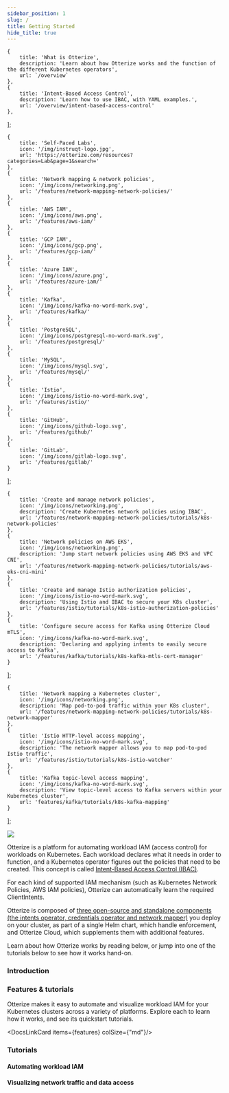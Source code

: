 ```yaml
---
sidebar_position: 1
slug: /
title: Getting Started
hide_title: true
---
```


    {
        title: 'What is Otterize',
        description: 'Learn about how Otterize works and the function of the different Kubernetes operators',
        url: `/overview`
    },
    {
        title: 'Intent-Based Access Control',
        description: 'Learn how to use IBAC, with YAML examples.',
        url: '/overview/intent-based-access-control'
    },
];

    {
        title: 'Self-Paced Labs',
        icon: '/img/instruqt-logo.jpg',
        url: 'https://otterize.com/resources?categories=Lab&page=1&search='
    },
    {
        title: 'Network mapping & network policies',
        icon: '/img/icons/networking.png',
        url: '/features/network-mapping-network-policies/'
    },
    {
        title: 'AWS IAM',
        icon: '/img/icons/aws.png',
        url: '/features/aws-iam/'
    },
    {
        title: 'GCP IAM',
        icon: '/img/icons/gcp.png',
        url: '/features/gcp-iam/'
    },
    {
        title: 'Azure IAM',
        icon: '/img/icons/azure.png',
        url: '/features/azure-iam/'
    },
    {
        title: 'Kafka',
        icon: '/img/icons/kafka-no-word-mark.svg',
        url: '/features/kafka/'
    },
    {
        title: 'PostgreSQL',
        icon: '/img/icons/postgresql-no-word-mark.svg',
        url: '/features/postgresql/'
    },
    {
        title: 'MySQL',
        icon: '/img/icons/mysql.svg',
        url: '/features/mysql/'
    },
    {
        title: 'Istio',
        icon: '/img/icons/istio-no-word-mark.svg',
        url: '/features/istio/'
    },
    {
        title: 'GitHub',
        icon: '/img/icons/github-logo.svg',
        url: '/features/github/'
    },
    {
        title: 'GitLab',
        icon: '/img/icons/gitlab-logo.svg',
        url: '/features/gitlab/'
    }
];

    {
        title: 'Create and manage network policies',
        icon: '/img/icons/networking.png',
        description: 'Create Kubernetes network policies using IBAC',
        url: '/features/network-mapping-network-policies/tutorials/k8s-network-policies'
    },
    {
        title: 'Network policies on AWS EKS',
        icon: '/img/icons/networking.png',
        description: 'Jump start network policies using AWS EKS and VPC CNI',
        url: '/features/network-mapping-network-policies/tutorials/aws-eks-cni-mini'
    },
    {
        title: 'Create and manage Istio authorization policies',
        icon: '/img/icons/istio-no-word-mark.svg',
        description: 'Using Istio and IBAC to secure your K8s cluster',
        url: '/features/istio/tutorials/k8s-istio-authorization-policies'
    },
    {
        title: 'Configure secure access for Kafka using Otterize Cloud mTLS',
        icon: '/img/icons/kafka-no-word-mark.svg',
        description: 'Declaring and applying intents to easily secure access to Kafka',
        url: '/features/kafka/tutorials/k8s-kafka-mtls-cert-manager'
    }
];

    {
        title: 'Network mapping a Kubernetes cluster',
        icon: '/img/icons/networking.png',
        description: 'Map pod-to-pod traffic within your K8s cluster',
        url: '/features/network-mapping-network-policies/tutorials/k8s-network-mapper'
    },
    {
        title: 'Istio HTTP-level access mapping',
        icon: '/img/icons/istio-no-word-mark.svg',
        description: 'The network mapper allows you to map pod-to-pod Istio traffic',
        url: '/features/istio/tutorials/k8s-istio-watcher'
    },
    {
        title: 'Kafka topic-level access mapping',
        icon: '/img/icons/kafka-no-word-mark.svg',
        description: 'View topic-level access to Kafka servers within your Kubernetes cluster',
        url: 'features/kafka/tutorials/k8s-kafka-mapping'
    }
];


<img className="tw-w-48 tw-mt-12 tw-mb-8" src="/img/otterize-logo-light.svg"/>

Otterize is a platform for automating workload IAM (access control) for workloads on Kubernetes.
Each workload declares what it needs in order to function, and a Kubernetes operator figures out the policies that need to be created. This concept is called [Intent-Based Access Control (IBAC)](/overview/intent-based-access-control).

For each kind of supported IAM mechanism (such as Kubernetes Network Policies, AWS IAM policies), Otterize can automatically learn the required ClientIntents.

Otterize is composed of [three open-source and standalone components (the intents operator, credentials operator and network mapper)](/overview) you deploy on your cluster, as part of a single Helm chart, which handle enforcement, and Otterize Cloud, which supplements them with additional features.

Learn about how Otterize works by reading below, or jump into one of the tutorials below to see how it works hand-on.
### Introduction

<DocsLinkCard items={introduction}/>

### Features & tutorials

Otterize makes it easy to automate and visualize workload IAM for your Kubernetes clusters across a variety of platforms. Explore each to learn how it works, and see its quickstart tutorials.

<DocsLinkCard items={features} colSize={"md"}/>

### Tutorials

#### Automating workload IAM
<DocsLinkCard items={tutorials_access}/>


#### Visualizing network traffic and data access
<DocsLinkCard items={tutorials_visualization}/>

